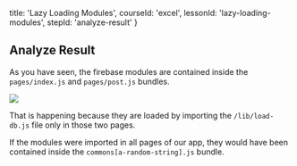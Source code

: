 
  title: 'Lazy Loading Modules',
  courseId: 'excel',
  lessonId: 'lazy-loading-modules',
  stepId: 'analyze-result'
}

## Analyze Result

As you have seen, the firebase modules are contained inside the `pages/index.js` and `pages/post.js` bundles.

![](/learn/static/images/llm-analyzer.jpg)

That is happening because they are loaded by importing the `/lib/load-db.js` file only in those two pages.

If the modules were imported in all pages of our app, they would have been contained inside the `commons[a-random-string].js` bundle.

